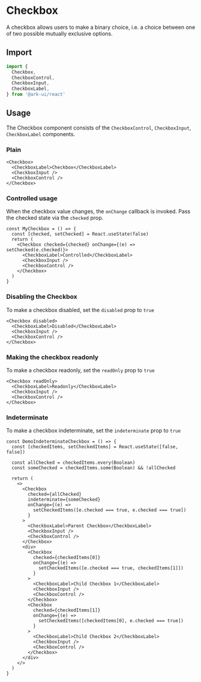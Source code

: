 # Checkbox

A checkbox allows users to make a binary choice, i.e. a choice between one of two possible mutually
exclusive options.

<Showcase preset="checkbox" />

## Import

```ts
import {
  Checkbox,
  CheckboxControl,
  CheckboxInput,
  CheckboxLabel,
} from '@ark-ui/react'
```

## Usage

The Checkbox component consists of the `CheckboxControl`, `CheckboxInput`, `CheckboxLabel`
components.

### Plain

```tsx
<Checkbox>
  <CheckboxLabel>Checkbox</CheckboxLabel>
  <CheckboxInput />
  <CheckboxControl />
</Checkbox>
```

### Controlled usage

When the checkbox value changes, the `onChange` callback is invoked.
Pass the checked state via the `checked` prop.

```tsx
const MyCheckbox = () => {
  const [checked, setChecked] = React.useState(false)
  return (
    <Checkbox checked={checked} onChange={(e) => setChecked(e.checked)}>
      <CheckboxLabel>Controlled</CheckboxLabel>
      <CheckboxInput />
      <CheckboxControl />
    </Checkbox>
  )
}
```

### Disabling the Checkbox

To make a checkbox disabled, set the `disabled` prop to `true`

```tsx
<Checkbox disabled>
  <CheckboxLabel>Disabled</CheckboxLabel>
  <CheckboxInput />
  <CheckboxControl />
</Checkbox>
```

### Making the checkbox readonly

To make a checkbox readonly, set the `readOnly` prop to `true`

```tsx
<Checkbox readOnly>
  <CheckboxLabel>Readonly</CheckboxLabel>
  <CheckboxInput />
  <CheckboxControl />
</Checkbox>
```

### Indeterminate

To make a checkbox indeterminate, set the `indeterminate` prop to `true`

```tsx
const DemoIndeterminateCheckbox = () => {
  const [checkedItems, setCheckedItems] = React.useState([false, false])

  const allChecked = checkedItems.every(Boolean)
  const someChecked = checkedItems.some(Boolean) && !allChecked

  return (
    <>
      <Checkbox
        checked={allChecked}
        indeterminate={someChecked}
        onChange={(e) =>
          setCheckedItems([e.checked === true, e.checked === true])
        }
      >
        <CheckboxLabel>Parent Checkbox</CheckboxLabel>
        <CheckboxInput />
        <CheckboxControl />
      </Checkbox>
      <div>
        <Checkbox
          checked={checkedItems[0]}
          onChange={(e) =>
            setCheckedItems([e.checked === true, checkedItems[1]])
          }
        >
          <CheckboxLabel>Child Checkbox 1</CheckboxLabel>
          <CheckboxInput />
          <CheckboxControl />
        </Checkbox>
        <Checkbox
          checked={checkedItems[1]}
          onChange={(e) =>
            setCheckedItems([checkedItems[0], e.checked === true])
          }
        >
          <CheckboxLabel>Child Checkbox 2</CheckboxLabel>
          <CheckboxInput />
          <CheckboxControl />
        </Checkbox>
      </div>
    </>
  )
}
```
